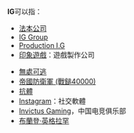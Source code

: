 '''IG'''可以指：
*[[法本公司|法本公司]]
*[[IG_Group|IG Group]]
*[[Production_I.G|Production I.G]]
*[[印象遊戲|印象遊戲]]：遊戲製作公司

*[[無處可逃|無處可逃]]
*[[帝國防衛軍_(戰鎚40000)|帝國防衛軍 (戰鎚40000)]]
*[[抗體|抗體]]
*[[Instagram|Instagram]]：社交軟體
*[[Invictus_Gaming|Invictus Gaming]]，中国电竞俱乐部
*[[布蘭登·英格拉罕|布蘭登·英格拉罕]]
{{Disambig|Cat=二字拉丁字母縮寫消歧義}}